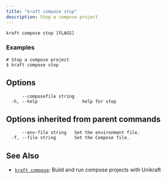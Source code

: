 ```yaml
---
title: "kraft compose stop"
description: Stop a compose project
---
```


```
kraft compose stop [FLAGS]
```

### Examples

```
# Stop a compose project
$ kraft compose stop 

```

## Options

```
      --composefile string   
  -h, --help                 help for stop
```

## Options inherited from parent commands

```
      --env-file string   Set the environment file.
  -f, --file string       Set the Compose file.
```

## See Also

* [`kraft compose`](/docs/cli/reference/kraft/compose): Build and run compose projects with Unikraft

